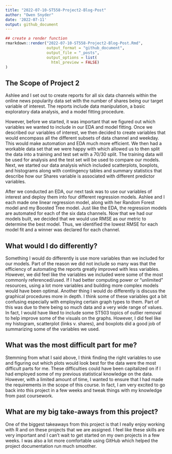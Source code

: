 ```yaml
---
title: "2022-07-10-ST558-Project2-Blog-Post"
author: "Owen Snyder"
date: '2022-07-11'
output: github_document
---
```


```r
## create a render function
rmarkdown::render("2022-07-10-ST558-Project2-Blog-Post.Rmd",
                  output_format = "github_document",
                  output_file = "_posts",
                  output_options = list(
                    html_preview = FALSE)
)
```


## The Scope of Project 2

Ashlee and I set out to create reports for all six data channels within the online news popularity data set with the number of shares being our target variable of interest. The reports include data manipulation, a basic exploratory data analysis, and a model fitting procedure. 

However, before we started, it was important that we figured out which variables we wanted to include in our EDA and model fitting. Once we described our variables of interest, we then decided to create variables that would encompass all the different subsets of data channel and weekday. This would make automation and EDA much more efficient. We then had a workable data set that we were happy with which allowed us to then split the data into a training and test set with a 70/30 split. The training data will be used for analysis and the test set will be used to compare our models. Next, we started our data analysis which included scatterplots, boxplots, and histograms along with contingency tables and summary statistics that describe how our Shares variable is associated with different predictor variables.

After we conducted an EDA, our next task was to use our variables of interest and deploy them into four different regression models. Ashlee and I each made one linear regression model, along with her Random Forest model and my Boosted Tree model. Just like the EDA, the regression models are automated for each of the six data channels. Now that we had our models built, we decided that we would use RMSE as our metric to determine the best model. Thus, we identified the lowest RMSE for each model fit and a winner was declared for each channel.


## What would I do differently?

Something I would do differently is use more variables than we included for our models. Part of the reason we did not include so many was that the efficiency of automating the reports greatly improved with less variables. However, we did feel like the variables we included were some of the most commonly referenced/used. If I had better computing power or “unlimited” resources, using a lot more variables and building more complex models would have been optimal. Another thing I would do differently is discuss the graphical procedures more in depth. I think some of these variables got a bit confusing especially with employing certain graph types to them. Part of this was due to there being so much data and a very wide range of values. In fact, I would have liked to include some ST503 topics of outlier removal to help improve some of the visuals on the graphs. However, I did feel like my histogram, scatterplot (links v. shares), and boxplots did a good job of summarizing some of the variables we used.

## What was the most difficult part for me?

Stemming from what I said above, I think finding the right variables to use and figuring out which plots would look best for the data were the most difficult parts for me. These difficulties could have been capitalized on if I had employed some of my previous statistical knowledge on the data. However, with a limited amount of time, I wanted to ensure that I had made the requirements in the scope of this course. In fact, I am very excited to go back into this project in a few weeks and tweak things with my knowledge from past coursework. 


## What are my big take-aways from this project?

One of the biggest takeaways from this project is that I really enjoy working with R and on these projects that we are assigned. I feel like these skills are very important and I can’t wait to get started on my own projects in a few weeks. I was also a lot more comfortable using GitHub which helped the project documentation run much smoother.
